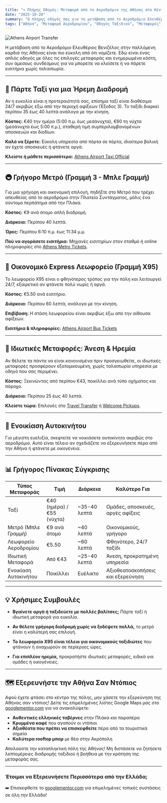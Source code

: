 ```yaml
---
title: "✈️ Πλήρης Οδηγός: Μεταφορά από το Αεροδρόμιο της Αθήνας στο Κέντρο"
date: "2025-10-20"
summary: "Ο πλήρης οδηγός σας για τη μετάβαση από το Αεροδρόμιο Ελευθέριος Βενιζέλος στο κέντρο της Αθήνας. Όλες οι επιλογές μεταφοράς, κόστη και χρήσιμα link για ένα ταξίδι χωρίς ταλαιπωρία."
tags: ["Αθήνα", "Μεταφορά Αεροδρομίου", "Οδηγός Ταξιδιού", "Μεταφορές", "Ελλάδα"]
---
```


![Athens Airport Transfer](/assets/images/athens-airport.webp)

Η μετάβαση από το Αεροδρόμιο Ελευθέριος Βενιζέλος στην παλλόμενη καρδιά της Αθήνας είναι πιο εύκολη από ότι νομίζετε. Εδώ είναι ένας απλός οδηγός με όλες τις επιλογές μεταφοράς και ενημερωμένα κόστη, συν άμεσους συνδέσμους για να μπορείτε να κλείσετε ή να πάρετε εισιτήρια χωρίς ταλαιπωρία.

---

## 🚕 Πάρτε Ταξί για μια Ήρεμη Διαδρομή

Αν η ευκολία είναι η προτεραιότητά σας, επίσημα ταξί είναι διαθέσιμα 24/7 ακριβώς έξω από την περιοχή αφίξεων (Έξοδος 3). Το ταξίδι διαρκεί περίπου 35 έως 40 λεπτά ανάλογα με την κίνηση.

**Κόστος:** €40 την ημέρα (5:00 π.μ. έως μεσάνυχτα), €60 τη νύχτα (μεσάνυχτα έως 5:00 π.μ.), σταθερή τιμή συμπεριλαμβανομένων αποσκευών και διοδίων.

**Καλό να ξέρετε:** Εύκολη υπηρεσία από πόρτα σε πόρτα, ιδιαίτερα βολική αν έχετε αποσκευές ή φτάνετε αργά.

**Κλείστε ή μάθετε περισσότερα:** [Athens Airport Taxi Official](https://athens-international-airport.com/el/airport-taxi/)

---

## 🚇 Γρήγορο Μετρό (Γραμμή 3 - Μπλε Γραμμή)

Για μια γρήγορη και οικονομική επιλογή, πηδήξτε στο Μετρό που τρέχει απευθείας από το αεροδρόμιο στην Πλατεία Συντάγματος, μόλις ένα σύντομο περπάτημα από την Πλάκα.

**Κόστος:** €9 ανά άτομο απλή διαδρομή.

**Διάρκεια:** Περίπου 40 λεπτά.

**Ώρες:** Περίπου 6:10 π.μ. έως 11:34 μ.μ.

**Πού να αγοράσετε εισιτήρια:** Μηχανές εισιτηρίων στον σταθμό ή online πληροφορίες στο [Athens Metro Tickets](https://www.stasy.gr/index.php?id=68&L=1).

---

## 🚌 Οικονομικό Express Λεωφορείο (Γραμμή X95)

Το λεωφορείο X95 είναι ο φθηνότερος τρόπος για την πόλη και λειτουργεί 24/7, εξαιρετικό αν φτάνετε πολύ νωρίς ή αργά.

**Κόστος:** €5.50 ανά εισιτήριο.

**Διάρκεια:** Περίπου 60 λεπτά, ανάλογα με την κίνηση.

**Επιβίβαση:** Η στάση λεωφορείου είναι ακριβώς έξω από την αίθουσα αφίξεων.

**Εισιτήρια & πληροφορίες:** [Athens Airport Bus Tickets](https://www.oasa.gr/)

---

## 🚗 Ιδιωτικές Μεταφορές: Άνεση & Ηρεμία

Αν θέλετε τα πάντα να είναι κανονισμένα πριν προσγειωθείτε, οι ιδιωτικές μεταφορές προσφέρουν εξατομικευμένη, χωρίς ταλαιπωρία υπηρεσία με οδηγό που σας περιμένει.

**Κόστος:** Ξεκινώντας από περίπου €43, ποικίλλει ανά τύπο οχήματος και πάροχο.

**Διάρκεια:** Περίπου 25 έως 40 λεπτά.

**Κλείστε τώρα:** Επιλογές στο [Travel Transfer](https://traveltransfer.gr/) ή [Welcome Pickups](https://www.welcomepickups.com).

---

## 🚙 Ενοικίαση Αυτοκινήτου

Για μέγιστη ευελιξία, σκεφτείτε να νοικιάσετε αυτοκίνητο ακριβώς στο αεροδρόμιο. Αυτό είναι τέλειο αν σχεδιάζετε να εξερευνήσετε πέρα από την Αθήνα ή φτάνετε με οικογένεια.

---

## 📊 Γρήγορος Πίνακας Σύγκρισης

| Τύπος Μεταφοράς | Τιμή | Διάρκεια | Καλύτερο Για |
|----------------|-------|----------|----------|
| Ταξί | €40 (ημέρα) / €55 (νύχτα) | ~35-40 λεπτά | Ομάδες, αποσκευές, αργές αφίξεις |
| Μετρό (Μπλε Γραμμή) | €9 ανά άτομο | ~40 λεπτά | Οικονομικούς, γρήγορο |
| Λεωφορείο Αεροδρομίου | €5.50 | ~60 λεπτά | Φθηνότερο, 24/7 ταξίδι |
| Ιδιωτική Μεταφορά | Από €43 | ~25-40 λεπτά | Άνεση, προκρατημένη υπηρεσία |
| Ενοικίαση Αυτοκινήτου | Ποικίλλει | Ευέλικτο | Αξιοθεατοσκοπήσεις και εξερεύνηση |

---

## 💡 Χρήσιμες Συμβουλές

- **Βγαίνετε αργά ή ταξιδεύετε με πολλές βαλίτσες;** Πάρτε ταξί ή ιδιωτική μεταφορά για ευκολία.

- **Αν θέλετε γρήγορη διαδρομή χωρίς να ξοδέψετε πολλά,** το μετρό είναι η καλύτερή σας επιλογή.

- **Το λεωφορείο X95 είναι τέλειο για οικονομικούς ταξιδιώτες** που φτάνουν ή αναχωρούν σε περίεργες ώρες.

- **Για επιπλέον ηρεμία,** προκρατήστε ιδιωτικές μεταφορές, ειδικά για ομάδες ή οικογένειες.

---

## 🗺️ Εξερευνήστε την Αθήνα Σαν Ντόπιος

Αφού έχετε φτάσει στο κέντρο της πόλης, μην χάσετε την εξερεύνηση της Αθήνας σαν ντόπιος! Δείτε τις επιμελημένες λίστες Google Maps μας στο [googlementor.com](https://googlementor.com) για να ανακαλύψετε:

- **Αυθεντικές ελληνικές ταβέρνες** στην Πλάκα και παραπέρα
- **Κρυμμένα καφέ** που αγαπούν οι ντόπιοι
- **Αξιοθέατα που πρέπει να επισκεφθείτε** πέρα από τα τουριστικά σημεία
- **Καλύτερα rooftop μπαρ** με θέα στην Ακρόπολη

Απολαύστε την καταπληκτική πόλη της Αθήνας! Μη διστάσετε να ζητήσετε λεπτομέρειες διαδρομής ταξιδιού ή βοήθεια με την κράτηση της μεταφοράς σας.

---

### Έτοιμοι να Εξερευνήσετε Περισσότερα από την Ελλάδα;

➡️ Επισκεφθείτε το [googlementor.com](https://googlementor.com) για επιμελημένες τοπικές συστάσεις σε όλη την Ελλάδα!
